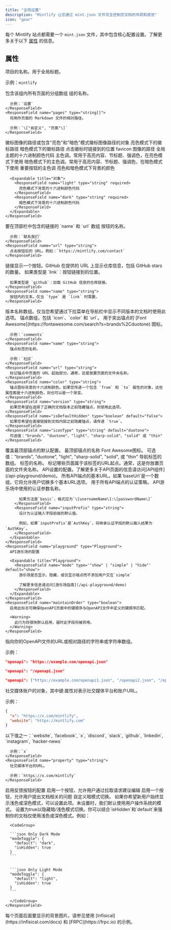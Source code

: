 ```yaml
---
title: "全局设置"
description: "Mintlify 让您通过 mint.json 文件完全控制您文档的外观和感觉"
icon: "gear"
---
```


每个 Mintlify 站点都需要一个 `mint.json` 文件，其中包含核心配置设置。了解更多关于以下 [属性](#properties) 的信息。

## 属性

<ResponseField name="name" type="string" required>
  项目的名称。用于全局标题。

  示例：`mintlify`
</ResponseField>

<ResponseField name="navigation" type="Navigation[]" required>
  包含该组内所有页面的分组数组

  <Expandable title="导航">
    <ResponseField name="group" type="string">
      组的名称。

      示例：`设置`
    </ResponseField>
    <ResponseField name="pages" type="string[]">
      将用作页面的 Markdown 文件的相对路径。

      示例：`\["自定义", "页面"\]`
    </ResponseField>
  </Expandable>
</ResponseField>

<ResponseField name="logo" type="string or object">
  徽标图像的路径或包含"亮色"和"暗色"模式徽标图像路径的对象

  <Expandable title="徽标">
    <ResponseField name="light" type="string">
      亮色模式下的徽标路径
    </ResponseField>
    <ResponseField name="dark" type="string">
      暗色模式下的徽标路径
    </ResponseField>
    <ResponseField name="href" type="string" default="/">
      点击徽标时链接到的位置
    </ResponseField>
  </Expandable>
</ResponseField>

<ResponseField name="favicon" type="string">
  favicon 图像的路径
</ResponseField>

<ResponseField name="colors" type="Colors">
  全局主题的十六进制颜色代码

  <Expandable title="颜色">
    <ResponseField name="primary" type="string" required>
      主色调。常用于高亮内容、节标题、强调色，在亮色模式下使用
    </ResponseField>
    <ResponseField name="light" type="string">
      暗色模式下的主色调。常用于高亮内容、节标题、强调色，在暗色模式下使用
    </ResponseField>
    <ResponseField name="dark" type="string">
      重要按钮的主色调
    </ResponseField>
    <ResponseField name="background" type="object">
      亮色和暗色模式下背景的颜色

      <Expandable title="对象">
        <ResponseField name="light" type="string" required>
          亮色模式下背景的十六进制颜色代码
        </ResponseField>
        <ResponseField name="dark" type="string" required>
          暗色模式下背景的十六进制颜色代码
        </ResponseField>
      </Expandable>
    </ResponseField>
  </Expandable>
</ResponseField>

<ResponseField name="topbarLinks" type="TopbarLink[]">
  要在顶部栏中包含的链接的 `name` 和 `url` 数组

  <Expandable title="顶部栏链接">
    <ResponseField name="name" type="string">
      按钮的名称。

      示例：`联系我们`
    </ResponseField>
    <ResponseField name="url" type="string">
      点击按钮后的 URL。例如：`https://mintlify.com/contact`
    </ResponseField>
  </Expandable>
</ResponseField>

<ResponseField name="topbarCtaButton" type="Call to Action">
  <Expandable title="顶部栏行动号召">
    <ResponseField name="type" type="'\"link\" or \"github\"'" default="link">
      链接显示一个按钮。GitHub 在提供的 URL 上显示仓库信息，包括 GitHub stars 的数量。
    </ResponseField>
    <ResponseField name="url" type="string">
      如果类型是 `link`：按钮链接到的位置。

      如果类型是 `github`：加载 GitHub 信息的仓库链接。
    </ResponseField>
    <ResponseField name="name" type="string">
      按钮内的文本。仅当 `type` 是 `link` 时需要。
    </ResponseField>
  </Expandable>
</ResponseField>

<ResponseField name="versions" type="string[]">
  版本名称数组。仅当您希望通过下拉菜单在导航栏中显示不同版本的文档时使用此选项。
</ResponseField>

<ResponseField name="anchors" type="Anchor[]">
  锚点数组，包括 `icon`、`color` 和 `url`。

  <Expandable title="锚点">
    <ResponseField name="icon" type="string">
      用于突出锚点的 [Font Awesome](https://fontawesome.com/search?s=brands%2Cduotone) 图标。

      示例：`comments`
    </ResponseField>
    <ResponseField name="name" type="string">
      锚点标签的名称。

      示例：`社区`
    </ResponseField>
    <ResponseField name="url" type="string">
      标记锚点中页面的 URL 起始部分。通常，这是放置页面的文件夹名称。
    </ResponseField>
    <ResponseField name="color" type="string">
      锚点图标背景的十六进制颜色。如果您传递一个包含 `from` 和 `to` 属性的对象，这些属性都是十六进制颜色，则也可以是一个渐变。
    </ResponseField>
    <ResponseField name="version" type="string">
      如果您希望在选择了正确的文档版本之前隐藏锚点，则使用此选项。
    </ResponseField>
    <ResponseField name="isDefaultHidden" type="boolean" default="false">
      如果您希望在直接链接到文档内部之前隐藏锚点，请传递 `true`。
    </ResponseField>
    <ResponseField name="iconType" type="string" default="duotone">
      可选值："brands"、"duotone"、"light"、"sharp-solid"、"solid" 或 "thin"
    </ResponseField>
  </Expandable>
</ResponseField>

<ResponseField name="topAnchor" type="Object">
  覆盖最顶部锚点的默认配置。

  <Expandable title="Object">
    <ResponseField name="name" type="string" default="Documentation">
      最顶部锚点的名称
    </ResponseField>
    <ResponseField name="icon" type="string" default="book-open">
      Font Awesome图标。
    </ResponseField>
    <ResponseField name="iconType" type="string" default="duotone">
      可选值："brands", "duotone", "light", "sharp-solid", "solid", 或 "thin"
    </ResponseField>
  </Expandable>
</ResponseField>

<ResponseField name="tabs" type="Tabs[]">
  导航标签的数组。

  <Expandable title="Tabs">
    <ResponseField name="name" type="string">
      标签的名称。
    </ResponseField>
    <ResponseField name="url" type="string">
      标记哪些页面属于该标签的URL起点。通常，这是你放置页面的文件夹名称。
    </ResponseField>
  </Expandable>
</ResponseField>

<ResponseField name="api" type="API">
  API设置的配置。了解更多关于API页面的信息请访问[API组件](/api-playground/demo)。

  <Expandable title="API">
    <ResponseField name="baseUrl" type="string">
      所有API端点的基本URL。如果`baseUrl`是一个数组，它将允许用户切换多个基本URL选项。
    </ResponseField>
    <ResponseField name="auth" type="Auth">
      <Expandable title="Auth">
        <ResponseField name="method" type='"bearer" | "basic" | "key"'>
          用于所有API端点的认证策略。
        </ResponseField>
        <ResponseField name="name" type="string">
          API游乐场中使用的认证参数名称。

          如果方法是`basic`，格式应为`\[usernameName\]:\[passwordName\]`
        </ResponseField>
        <ResponseField name="inputPrefix" type="string">
          设计为认证输入字段前缀的默认值。

          例如，如果`inputPrefix`是`AuthKey`，将继承认证字段的默认输入结果为`AuthKey`。
        </ResponseField>
      </Expandable>
    </ResponseField>
    <ResponseField name="playground" type="Playground">
      API游乐场的配置

      <Expandable title="Playground">
        <ResponseField name="mode" type='"show" | "simple" | "hide"' default="show">
          游乐场是否显示、隐藏，或仅显示端点而不添加用户交互`simple`

          了解更多信息请访问[游乐场指南](/api-playground/demo)
        </ResponseField>
      </Expandable>
    </ResponseField>
    <ResponseField name="maintainOrder" type="boolean">
      启用此标志可确保OpenAPI页面中的键顺序与OpenAPI文件中定义的键顺序匹配。

      <Warning>
        此行为将很快默认启用，届时此字段将被弃用。
      </Warning>
    </ResponseField>
  </Expandable>
</ResponseField>

<ResponseField name="openapi" type="string | string[]">
  指向你的OpenAPI文件的URL或相对路径的字符串或字符串数组。

  示例：

  <CodeGroup>

  ```json Absolute
  "openapi": "https://example.com/openapi.json"
  ```

  
  ```json Relative
  "openapi": "/openapi.json"
  ```

  
  ```json Multiple
  "openapi": ["https://example.com/openapi1.json", "/openapi2.json", "/openapi3.json"]
  ```

  </CodeGroup>
</ResponseField>

<ResponseField name="footerSocials" type="FooterSocials">
  社交媒体账户的对象，其中键:属性对表示社交媒体平台和账户URL。

  示例：

  ```json
  {
    "x": "https://x.com/mintlify",
    "website": "https://mintlify.com"
  }
  ```

  <Expandable title="FooterSocials">
    <ResponseField name="[key]" type="string">
      以下值之一：`website`, `facebook`, `x`, `discord`, `slack`, `github`, `linkedin`, `instagram`, `hacker-news`

      示例：`x`
    </ResponseField>
    <ResponseField name="property" type="string">
      社交媒体平台的URL。

      示例：`https://x.com/mintlify`
    </ResponseField>
  </Expandable>
</ResponseField>

<ResponseField name="feedback" type="Feedback">
  启用反馈按钮的配置

  <Expandable title="Feedback">
    <ResponseField name="suggestEdit" type="boolean" default="false">
      启用一个按钮，允许用户通过拉取请求建议编辑
    </ResponseField>
    <ResponseField name="raiseIssue" type="boolean" default="false">
      启用一个按钮，允许用户提出文档相关的问题
    </ResponseField>
  </Expandable>
</ResponseField>

<ResponseField name="modeToggle" type="ModeToggle">
  自定义暗模式切换。

  <Expandable title="ModeToggle">
    <ResponseField name="default" type="'\"light\" or \"dark\"'">
      如果你希望新用户始终显示浅色或深色模式，可以设置此项。未设置时，我们默认使用用户操作系统的模式。
    </ResponseField>
    <ResponseField name="isHidden" type="boolean" default="false">
      设置为true以隐藏暗/浅色模式切换。你可以结合`isHidden`和`default`来强制你的文档仅使用浅色或深色模式。例如：

      <CodeGroup>

      ```json Only Dark Mode
      "modeToggle": {
        "default": "dark",
        "isHidden": true
      }
      ```

      
      ```json Only Light Mode
      "modeToggle": {
        "default": "light",
        "isHidden": true
      }
      ```

      </CodeGroup>
    </ResponseField>
  </Expandable>
</ResponseField>

<ResponseField name="backgroundImage" type="string">
  每个页面后面要显示的背景图片。请参见使用 [Infisical](https://infisical.com/docs) 和 [FRPC](https://frpc.io) 的示例。
</ResponseField>